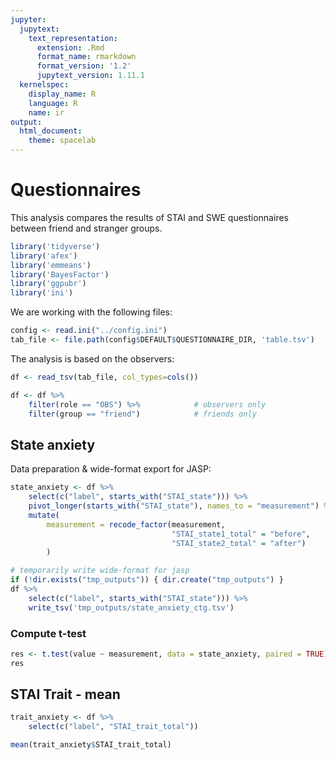 ```yaml
---
jupyter:
  jupytext:
    text_representation:
      extension: .Rmd
      format_name: rmarkdown
      format_version: '1.2'
      jupytext_version: 1.11.1
  kernelspec:
    display_name: R
    language: R
    name: ir
output: 
  html_document:
    theme: spacelab
---
```


# Questionnaires

This analysis compares the results of STAI and SWE questionnaires between friend and stranger groups.

```r
library('tidyverse')
library('afex')
library('emmeans')
library('BayesFactor')
library('ggpubr')
library('ini')
```


We are working with the following files:
```r
config <- read.ini("../config.ini")
tab_file <- file.path(config$DEFAULT$QUESTIONNAIRE_DIR, 'table.tsv')
```

The analysis is based on the observers:

```r
df <- read_tsv(tab_file, col_types=cols())
```

```r
df <- df %>%
    filter(role == "OBS") %>%            # observers only
    filter(group == "friend")            # friends only
```

## State anxiety

Data preparation & wide-format export for JASP:

```r
state_anxiety <- df %>% 
    select(c("label", starts_with("STAI_state"))) %>%
    pivot_longer(starts_with("STAI_state"), names_to = "measurement") %>%
    mutate(
        measurement = recode_factor(measurement, 
                                    "STAI_state1_total" = "before", 
                                    "STAI_state2_total" = "after")
        )
```

```r
# temporarily write wide-format for jasp
if (!dir.exists("tmp_outputs")) { dir.create("tmp_outputs") }
df %>% 
    select(c("label", starts_with("STAI_state"))) %>%
    write_tsv('tmp_outputs/state_anxiety_ctg.tsv')
```

### Compute t-test

```r
res <- t.test(value ~ measurement, data = state_anxiety, paired = TRUE)
res
```

## STAI Trait - mean

```r
trait_anxiety <- df %>%
    select(c("label", "STAI_trait_total"))
```

```r
mean(trait_anxiety$STAI_trait_total)
```
